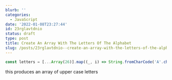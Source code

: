 ```yaml
---
blurb: ''
categories:
  - JavaScript
date: '2022-01-08T23:27:44'
id: 23rglavtdnio
status: draft
type: post
title: Create An Array With The Letters Of The Alphabet
slug: /posts/23rglavtdnio--create-an-array-with-the-letters-of-the-alphabet
---
```




```javascript
const letters = [...Array(26)].map((_, i) => String.fromCharCode('A'.charCodeAt(0) + i));
```

this produces an array of upper case letters


